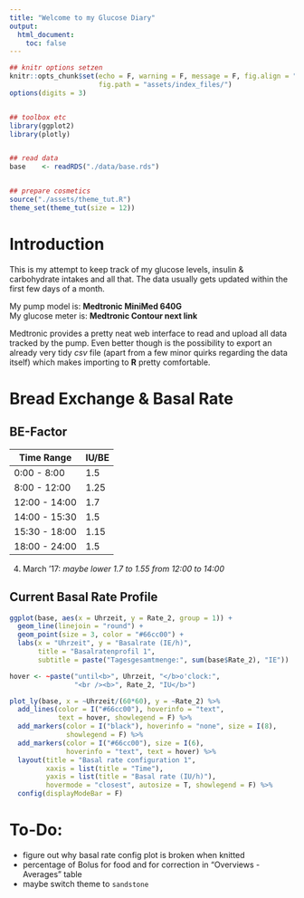 ```yaml
---
title: "Welcome to my Glucose Diary"
output:
  html_document:
    toc: false
---
```


```r
## knitr options setzen
knitr::opts_chunk$set(echo = F, warning = F, message = F, fig.align = "center",
                      fig.path = "assets/index_files/")
options(digits = 3)


## toolbox etc
library(ggplot2)
library(plotly)


## read data
base    <- readRDS("./data/base.rds")


## prepare cosmetics
source("./assets/theme_tut.R")
theme_set(theme_tut(size = 12))
```

# Introduction

This is my attempt to keep track of my glucose levels, insulin & carbohydrate intakes and all that. The data usually gets updated within the first few days of a month.

My pump model is: **Medtronic MiniMed 640G**  
My glucose meter is: **Medtronic Contour next link**

Medtronic provides a pretty neat web interface to read and upload all data tracked by the pump. Even better though is the possibility to export an already very tidy _csv_ file (apart from a few minor quirks regarding the data itself) which makes importing to **R** pretty comfortable.


# Bread Exchange & Basal Rate

## BE-Factor

  Time Range  | IU/BE
--------------|--------
 0:00 -  8:00 | 1.5
 8:00 - 12:00 | 1.25
12:00 - 14:00 | 1.7
14:00 - 15:30 | 1.5
15:30 - 18:00 | 1.15
18:00 - 24:00 | 1.5

04. March '17: _maybe lower 1.7 to 1.55 from 12:00 to 14:00_


## Current Basal Rate Profile

```r
ggplot(base, aes(x = Uhrzeit, y = Rate_2, group = 1)) +
  geom_line(linejoin = "round") +
  geom_point(size = 3, color = "#66cc00") +
  labs(x = "Uhrzeit", y = "Basalrate (IE/h)", 
       title = "Basalratenprofil 1", 
       subtitle = paste("Tagesgesamtmenge:", sum(base$Rate_2), "IE"))
```

```r
hover <- ~paste("until<b>", Uhrzeit, "</b>o'clock:",
                "<br /><b>", Rate_2, "IU</b>")

plot_ly(base, x = ~Uhrzeit/(60*60), y = ~Rate_2) %>%
  add_lines(color = I("#66cc00"), hoverinfo = "text", 
            text = hover, showlegend = F) %>% 
  add_markers(color = I("black"), hoverinfo = "none", size = I(8), 
              showlegend = F) %>% 
  add_markers(color = I("#66cc00"), size = I(6), 
              hoverinfo = "text", text = hover) %>% 
  layout(title = "Basal rate configuration 1", 
         xaxis = list(title = "Time"),
         yaxis = list(title = "Basal rate (IU/h)"), 
         hovermode = "closest", autosize = T, showlegend = F) %>% 
  config(displayModeBar = F)
```


# To-Do:

- figure out why basal rate config plot is broken when knitted
- percentage of Bolus for food and for correction in "Overviews - Averages" table
- maybe switch theme to `sandstone`
